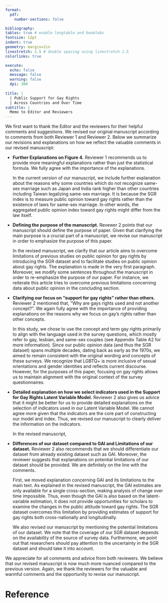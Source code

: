 ```yaml
---
format:
  pdf:
    number-sections: false

bibliography: 
tables: true # enable longtable and booktabs
fontsize: 12pt
indent: true
geometry: margin=1in
linestretch: 1.5 # double spacing using linestretch 1.5
colorlinks: true

execute:
  echo: false
  message: false
  warning: false
  dpi: 300
    
title: |
  | Public Support for Gay Rights
  | Across Countries and Over Time
subtitle: |
  Memo to Editor and Reviewers
---
```


We first want to thank the Editor and the reviewers for their helpful comments and suggestions. We revised our original manuscript according to comments from both Reviewer 1 and Reviewer 2. Below we summarize our revisions and explanations on how we reflect the valuable comments in our revised manuscript:

-   **Further Explanations on Figure 4.** Reviewer 1 recommends us to provide more meaningful explanations rather than just the statistical formula. We fully agree with the importance of the explanations.

    In the current version of our manuscript, we include further explanation about the reasons why some countries which do not recognize same-sex marriage such as Japan and India rank higher than other countries including Taiwan legalizing same-sex marriage. It is because the SGR index is to measure public opinion toward gay rights rather than the existence of laws for same-sex marriage. In other words, the aggregated public opinion index toward gay rights might differ from the law itself.

-   **Defining the purpose of the manuscript.** Revewer 2 points that our manuscript should define the purpose of paper. Given that clarifying the main purpose is a crucial part of a manuscript, we revise our manuscript in order to emphasize the purpose of this paper.

    In the revised manuscript, we clarify that our article aims to overcome limitations of previous studies on public opinion for gay rights by introducing the SGR dataset and to facilitate studies on public opinion about gay rights. The explanation is made in the very first paragraph. Moreover, we modify some sentences throughout the manuscript in order to re-emphasize the purpose of our paper. For instance, we reiterate this article tries to overcome previous limitations concerning data about public opinion in the concluding section.

-   **Clarifying our focus on "support for gay rights" rather than others.** Reviewer 2 mentioned that, "Why are gays rights used and not another concept?". We again fully agree with the importance of providing explanations on the reasons why we focus on gay's rights rather than other concepts.

    In this study, we chose to use the concept and term gay rights primarily to align with the language used in the survey questions, which mostly refer to gay, lesbian, and same-sex couples (see Appendix Table A2 for more information). Since our public opinion data (and thus the SGR dataset) spans multiple decades, dating back as early as the 1970s, we aimed to remain consistent with the original wording and concepts of these surveys. We recognize that LGBTQ+ is more inclusive of sexual orientations and gender identities and reflects current discourse. However, for the purposes of this paper, focusing on gay rights allows us to maintain alignment with the original context of the survey questionnaires.

-   **Detailed explanation on how we select indicators used in the Support for Gay Rights Latent Variable Model.** Reviewer 2 also gives us advice that it might be better for us to provide detailed explanations on the selection of indicators used in our Latent Variable Model. We cannot agree more given that the indicators are the core part of constructing our model and index. Thus, we revised our manuscript to clearly deliver the information on the indicators.

    In the revised manuscript,

-   **Differences of our dataset compared to GAI and Limitations of our dataset.** Reviewer 2 also recommends that we should differentiate our dataset from already existing dataset such as GAI. Moreover, the reviewer suggests that explanations on potential limitations of our dataset should be provided. We are definitely on the line with the comments.

    First, we moved explanation concerning GAI and its limitations to the main text. As explained in the revised manuscript, the GAI estimates are only available for a single cross-section, making analysis of change over time impossible. Thus, even though the GAI is also based on the latent-variable estimation, it does not provide opportunities for scholars to examine the changes in the public attitude toward gay rights. The SGR dataset overcomes this limitation by providing estimates of support for gay rights both cross-nationally and longitudinally.

    We also revised our manuscript by mentioning the potential limitations of our dataset. We note that the coverage of our SGR dataset depends on the availability of the source of survey data. Furthermore, we point out that researchers should pay attention to the uncertainty in the SGR dataset and should take it into account.

We appreciate for all comments and advice from both reviewers. We believe that our revised manuscript is now much more nuanced compared to the previous version. Again, we thank the reviewers for the valuable and warmful comments and the opportunity to revise our manuscript.

# Reference {.unnumbered}

